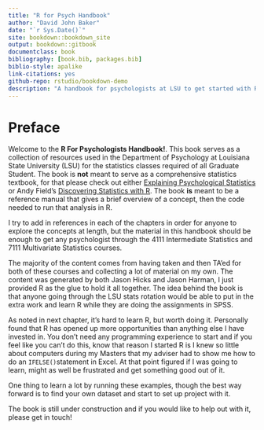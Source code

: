 ```yaml
--- 
title: "R for Psych Handbook"
author: "David John Baker"
date: "`r Sys.Date()`"
site: bookdown::bookdown_site
output: bookdown::gitbook
documentclass: book
bibliography: [book.bib, packages.bib]
biblio-style: apalike
link-citations: yes
github-repo: rstudio/bookdown-demo
description: "A handbook for psychologists at LSU to get started with R and Statistics."
---
```


# Preface

Welcome to the **R For Psychologists Handbook!**.
This book serves as a collection of resources used in the Department of Psychology at Louisiana State University (LSU) for the statistics classes required of all Graduate Student.
The book is **not** meant to serve as a comprehensive statistics textbook, for that please check out either [Explaining Psychological Statistics](https://www.wiley.com/en-us/Explaining+Psychological+Statistics%2C+4th+Edition-p-9781118436608) or Andy Field's [Discovering Statistics with R](https://us.sagepub.com/en-us/nam/discovering-statistics-using-r/book236067).
The book **is** meant to be a reference manual that gives a brief overview of a concept, then the code needed to run that analysis in R.

I try to add in references in each of the chapters in order for anyone to explore the concepts at length, but the material in this handbook should be enough to get any psychologist through the 4111 Intermediate Statistics and 7111 Multivariate Statistics courses.

The majority of the content comes from having taken and then TA'ed for both of these courses and collecting a lot of material on my own.
The content was generated by both Jason Hicks and Jason Harman, I just provided R as the glue to hold it all together.
The idea behind the book is that anyone going through the LSU stats rotation would be able to put in the extra work and learn R while they are doing the assignments in SPSS.

As noted in next chapter, it's hard to learn R, but worth doing it.
Personally found that R has opened up more opportunities than anything else I have invested in.
You don't need any programming experience to start and if you feel like you can't do this, know that reason I started R is I knew so little about computers during my Masters that my adviser had to show me how to do an ```IFELSE()```statement in Excel. 
At that point figured if I was going to learn, might as well be frustrated and get something good out of it.

One thing to learn a lot by running these examples, though the best way forward is to find your own dataset and start to set up project with it.

The book is still under construction and if you would like to help out with it, please get in touch!
